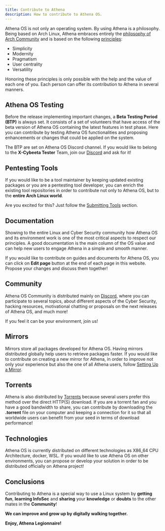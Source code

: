 ```yaml
---
title: Contribute to Athena
description: How to contribute to Athena OS.
---
```


Athena OS is not only an operating system. By using Athena is a philosophy. Being based on Arch Linux, Athena embraces entirely the [philosophy of Arch Community](https://terms.archlinux.org/docs/code-of-conduct/) and is based on the following [principles](https://wiki.archlinux.org/title/Arch_Linux#Principles):
* Simplicity
* Modernity
* Pragmatism
* User centrality
* Versatility

Honoring these principles is only possible with the help and the value of each one of you. Each person can offer its contribution to Athena in several manners.

## Athena OS Testing

Before the release implementing important changes, a **Beta Testing Period (BTP)** is always set. It consists of a set of volunteers that have access of the beta version of Athena OS containing the latest features in test phase. Here you can contribute by testing Athena OS functionalities and proposing enhancements or changes that could be applied on the system.

The BTP are set on Athena OS Discord channel. If you would like to belong to the **X-Cybeeta Tester** Team, join our [Discord](https://discord.gg/DNjvQkb5Ad) and ask for it!

## Pentesting Tools

If you would like to be a tool maintainer by keeping updated existing packages or you are a pentesting tool developer, you can enrich the existing tool repositories in order to contribute not only to Athena OS, but to the **entire Arch Linux world**.

Are you excited for this? Just follow the [Submitting Tools](/en/community/submitting-tools/) section.

## Documentation

Showing to the entire Linux and Cyber Security community how Athena OS and its environment work is one of the most critical aspects to respect our principles. A good documentation is the main column of the OS value and can help new users to engage Athena in a simple and smooth manner.

If you would like to contribute on guides and documents for Athena OS, you can click on **Edit page** button at the end of each page in this website. Propose your changes and discuss them together!

## Community

Athena OS Community is distributed mainly on [Discord](https://discord.gg/DNjvQkb5Ad), where you can participate to several topics, about different aspects of the Cyber Security, hacking resources, motivational chatting or proposals on the next releases of Athena OS, and much more!

If you feel it can be your environment, join us!

## Mirrors

Mirrors store all packages developed for Athena OS. Having mirrors distributed globally help users to retrieve packages faster. If you would like to contribute on creating a new mirror for Athena, in order to improve not only your experience but also the one of all Athena users, follow [Setting Up a Mirror](/en/community/setting-mirror).

## Torrents

Athena is also distributed by [Torrents](https://fosstorrents.com/distributions/athena-os/) because several users prefer this method over the direct HTTP(S) download. If you are a torrent fan and you have a good bandwidth to share, you can contribute by downloading the **.torrent** file on your computer and keeping a connection for it so that all worldwide users can benefit from your seed in terms of download performance!

## Technologies

Athena OS is currently distributed on different technologies as X86_64 CPU Architecture, docker, WSL. If you would like to use Athena OS on other environments, you can propose or develop your solution in order to be distributed officially on Athena project!

## Conclusions

Contributing to Athena is a special way to use a Linux system by **getting fun**, **learning InfoSec** and **sharing** your **knowledge** or **doubts** to the other mates in the **Community**!

**We can improve and grow up by digitally walking together.**

**Enjoy, Athena Legionnaire!**

<ImageComponent />